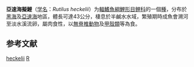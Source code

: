 {{Speciesbox 
| genus = Rutilus
| species = heckelii
| status = LC
| status_system = IUCN3.1
| authority = [[Nordmann|Nordmann]], 1840
| synonyms = *''Leuciscus heckelii''<br /><small>Nordmann, 1840</small>
}}

'''亞速海擬鯉'''（[[学名|学名]]：''Rutilus heckelii''）为[[輻鰭魚綱|輻鰭魚綱]][[鯉形目|鯉形目]][[鲤科|鲤科]]的一個[[種|種]]，分布於[[黑海|黑海]]及[[亞速海|亞速海]]地區，體長可達43公分，棲息於半鹹水水域，繁殖期時成魚會溯河至淡水溪流卵，屬肉食性，以[[無脊椎動物|無脊椎動物]]及[[甲殼類|甲殼類]]等為食。

== 参考文献 ==
{{reflist}}
{{Taxonbar}}

[[Category:擬鯉属|heckelii]]
[[Category:1840年描述的魚類|R]]